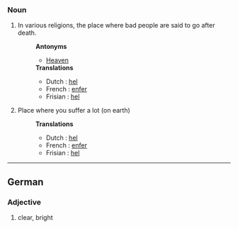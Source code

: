 ===Noun===
#In various religions, the place where bad people are said to go after death.
#:'''Antonyms'''
#:*[[Heaven]]
#:'''Translations'''
#:*Dutch : [[hel]]
#:*French : [[enfer]]
#:*Frisian : [[hel]]
#Place where you suffer a lot  (on earth)
#:'''Translations'''
#:*Dutch : [[hel]]
#:*French : [[enfer]]
#:*Frisian : [[hel]]
----
==German==
===Adjective===
#clear, bright
